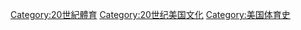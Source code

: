 [[Category:20世紀體育|Category:20世紀體育]]
[[Category:20世纪美国文化|Category:20世纪美国文化]]
[[Category:美国体育史|Category:美国体育史]]